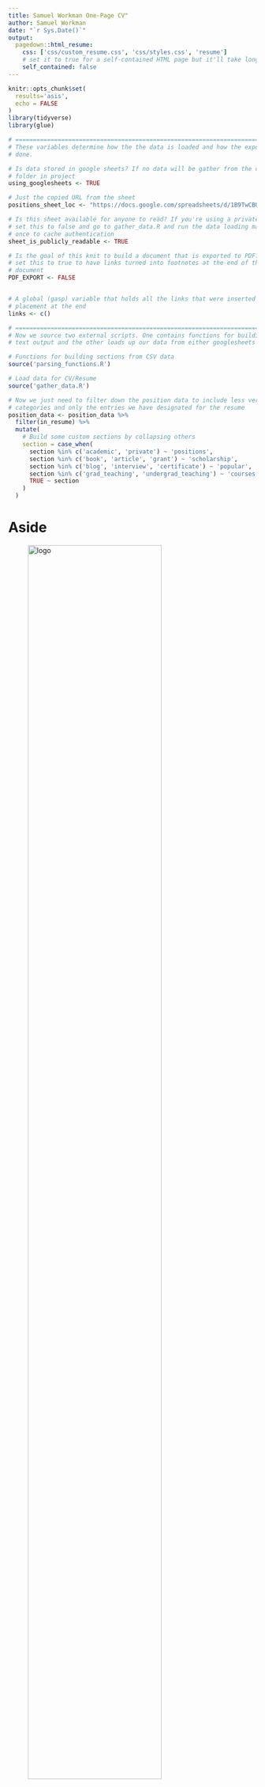 ```yaml
---
title: Samuel Workman One-Page CV"
author: Samuel Workman
date: "`r Sys.Date()`"
output:
  pagedown::html_resume:
    css: ['css/custom_resume.css', 'css/styles.css', 'resume']
    # set it to true for a self-contained HTML page but it'll take longer to render
    self_contained: false
---
```



```r
knitr::opts_chunk$set(
  results='asis', 
  echo = FALSE
)
library(tidyverse)
library(glue)

# ======================================================================
# These variables determine how the the data is loaded and how the exports are
# done.

# Is data stored in google sheets? If no data will be gather from the csvs/
# folder in project
using_googlesheets <- TRUE

# Just the copied URL from the sheet
positions_sheet_loc <- "https://docs.google.com/spreadsheets/d/1B9TwCBUF3SVDWuYQfIcbnv_viARhGI5r3faOrIHBZmk/edit?usp=sharing"

# Is this sheet available for anyone to read? If you're using a private sheet
# set this to false and go to gather_data.R and run the data loading manually
# once to cache authentication
sheet_is_publicly_readable <- TRUE

# Is the goal of this knit to build a document that is exported to PDF? If so
# set this to true to have links turned into footnotes at the end of the
# document
PDF_EXPORT <- FALSE


# A global (gasp) variable that holds all the links that were inserted for
# placement at the end
links <- c()

# ======================================================================
# Now we source two external scripts. One contains functions for building the
# text output and the other loads up our data from either googlesheets or csvs

# Functions for building sections from CSV data
source('parsing_functions.R') 

# Load data for CV/Resume
source('gather_data.R')

# Now we just need to filter down the position data to include less verbose
# categories and only the entries we have designated for the resume
position_data <- position_data %>% 
  filter(in_resume) %>% 
  mutate(
    # Build some custom sections by collapsing others
    section = case_when(
      section %in% c('academic', 'private') ~ 'positions', 
      section %in% c('book', 'article', 'grant') ~ 'scholarship',
      section %in% c('blog', 'interview', 'certificate') ~ 'popular',
      section %in% c('grad_teaching', 'undergrad_teaching') ~ 'courses',
      TRUE ~ section
    )
  ) 
```



Aside
================================================================================


![logo](img/news_small.jpg){width=80%}

Contact {#contact}
--------------------------------------------------------------------------------

```r
contact_info %>% 
  glue_data("- <i class='fa fa-{icon}'></i> {contact}")
```

[get my book](https://www.amazon.com/Samuel-Workman/e/B01353W7UE){}
--------------------------------------------------------------------------------
![](img/bookcover.jpg){width=75%}



Disclaimer {#disclaimer}
--------------------------------------------------------------------------------

Last updated `r Sys.Date()`.



Main
================================================================================

Samuel Workman {#title}
--------------------------------------------------------------------------------

```r
print_text_block(text_blocks, 'intro')
```

### Skills & Experience

* Policy research, data management, statistical analysis & modeling, presentation, reporting & data visualization, machine learning
* Project Management, grant writing, team leadership & coordination, public speaking
* Market, sales, and inventory analysis, reporting, and visualization, data-driven decision-making and management
* Languages: $R$, $\LaTeX$, SAS, SPSS, VBA, SQL, Markdown, CSS, HTML (limited)
* Applications: Rstudio, WinEdt, Beamer, binb, xaringan, MS Word, MS Excel, MS PowerPoint, SQLite, MS Access

Selected Positions {data-icon=user-tie}
--------------------------------------------------------------------------------

```r
position_data %>% print_section('positions')
```


Education {data-icon=graduation-cap data-concise=true}
--------------------------------------------------------------------------------

```r
position_data %>% print_section('education')
```

Scholarship {data-icon=feather-alt data-concise=true}
--------------------------------------------------------------------------------

```r
position_data %>% print_section('scholarship')
```

Popular & Recent {data-icon=podcast data-concise=true}
--------------------------------------------------------------------------------
```r
position_data %>% print_section('popular')
```

Upcoming Courses {data-icon=chalkboard-teacher data-concise=true}
--------------------------------------------------------------------------------
```r
position_data %>% print_section('courses')
```



